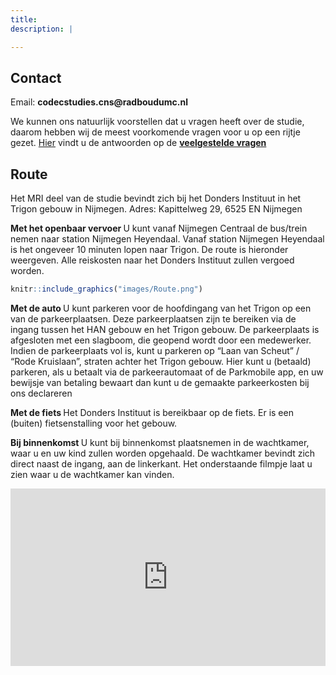 ```yaml
---
title: 
description: |

---
```

## Contact
Email: <b>codecstudies.cns@radboudumc.nl</b>

We kunnen ons natuurlijk voorstellen dat u vragen heeft over de studie, daarom hebben wij de meest voorkomende vragen voor u op een rijtje gezet. [Hier](vragen.html) vindt u de antwoorden op de <b>[veelgestelde vragen](vragen.html)</b>


## Route  

Het MRI deel van de studie bevindt zich bij het Donders Instituut in het Trigon gebouw in Nijmegen. 
Adres: Kapittelweg 29, 6525 EN Nijmegen

<strong> Met het openbaar vervoer </strong>
U kunt vanaf Nijmegen Centraal de bus/trein nemen naar station Nijmegen Heyendaal. Vanaf station Nijmegen Heyendaal is het ongeveer 10 minuten lopen naar Trigon. De route is hieronder weergeven. Alle reiskosten naar het Donders Instituut zullen vergoed worden.

```r

knitr::include_graphics("images/Route.png")

```

<strong> Met de auto </strong>
U kunt parkeren voor de hoofdingang van het Trigon op een van de parkeerplaatsen. Deze parkeerplaatsen zijn te bereiken via de ingang tussen het HAN gebouw en het Trigon gebouw. De parkeerplaats is afgesloten met een slagboom, die geopend wordt door een medewerker. Indien de parkeerplaats vol is, kunt u parkeren op “Laan van Scheut” / “Rode Kruislaan”, straten achter het Trigon gebouw. Hier kunt u (betaald) parkeren, als u betaalt via de parkeerautomaat of de Parkmobile app, en uw bewijsje van betaling bewaart dan kunt u de gemaakte parkeerkosten bij ons declareren

<strong> Met de fiets </strong>
Het Donders Instituut is bereikbaar op de fiets. Er is een (buiten) fietsenstalling voor het gebouw. 

<b> Bij binnenkomst </b> U kunt bij binnenkomst plaatsnemen in de wachtkamer, waar u en uw kind zullen worden opgehaald. De wachtkamer bevindt zich direct naast de ingang, aan de linkerkant. Het onderstaande filmpje laat u zien waar u de wachtkamer kan vinden. 

<div style="left: 0; width: 100%; height: 0; position: relative; padding-bottom: 56.25%;"><iframe src="https://www.youtube.com/embed/4PtZaJI8r3A" style="top: 0; left: 0; width: 100%; height: 100%; position: absolute; border: 0;" allowfullscreen scrolling="no" allow="accelerometer; clipboard-write; encrypted-media; gyroscope; picture-in-picture; web-share;"></iframe></div>

